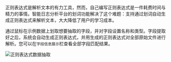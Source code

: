 正则表达式是解析文本的有力工具，然而，自己编写正则表达式是一件耗费时间与精力的事情。智能日志分析平台的划词功能解决了这个难题：支持通过划词自动生成正则表达式来解析文本，大大降低了用户的学习成本。

通过鼠标在示例数据上划取想要抽取的字段，并对字段设置名称和类型。字段提取好之后，系统会自动生成正则表达式，并用生成的正则表达式对全部原始文件进行解析。您可以在`字段信息展示`栏查看全部字段匹配结果。

![正则表达式数据抽取](https://pandora-kibana.qiniu.com/rule/regex_parsing.png)
